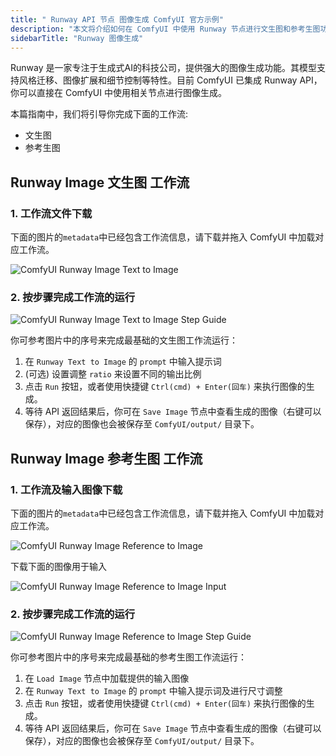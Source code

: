```yaml
---
title: " Runway API 节点 图像生成 ComfyUI 官方示例"
description: "本文将介绍如何在 ComfyUI 中使用 Runway 节点进行文生图和参考生图功能"
sidebarTitle: "Runway 图像生成"
---
```



Runway 是一家专注于生成式AI的科技公司，提供强大的图像生成功能。其模型支持风格迁移、图像扩展和细节控制等特性。目前 ComfyUI 已集成 Runway API，你可以直接在 ComfyUI 中使用相关节点进行图像生成。

本篇指南中，我们将引导你完成下面的工作流:
- 文生图
- 参考生图

<ReqHint/>
<UpdateReminder/>

## Runway Image 文生图 工作流

### 1. 工作流文件下载

下面的图片的`metadata`中已经包含工作流信息，请下载并拖入 ComfyUI 中加载对应工作流。

![ComfyUI Runway Image Text to Image](https://raw.githubusercontent.com/Comfy-Org/example_workflows/refs/heads/main/api_nodes/runway/image/text_to_image.png)

### 2. 按步骤完成工作流的运行

![ComfyUI Runway Image Text to Image Step Guide](/images/tutorial/api_nodes/runway/runway_text_to_image_step_guide.jpg)

你可参考图片中的序号来完成最基础的文生图工作流运行：  
1. 在 `Runway Text to Image` 的 `prompt` 中输入提示词
2. (可选) 设置调整 `ratio` 来设置不同的输出比例
3. 点击 `Run` 按钮，或者使用快捷键 `Ctrl(cmd) + Enter(回车)` 来执行图像的生成。
4. 等待 API 返回结果后，你可在 `Save Image` 节点中查看生成的图像（右键可以保存），对应的图像也会被保存至 `ComfyUI/output/` 目录下。

## Runway Image 参考生图 工作流

### 1. 工作流及输入图像下载

下面的图片的`metadata`中已经包含工作流信息，请下载并拖入 ComfyUI 中加载对应工作流。

![ComfyUI Runway Image Reference to Image](https://raw.githubusercontent.com/Comfy-Org/example_workflows/refs/heads/main/api_nodes/runway/image/reference_to_image/runway_reference_to_image.png)

下载下面的图像用于输入

![ComfyUI Runway Image Reference to Image Input](https://raw.githubusercontent.com/Comfy-Org/example_workflows/refs/heads/main/api_nodes/runway/image/reference_to_image/input.png)

### 2. 按步骤完成工作流的运行

![ComfyUI Runway Image Reference to Image Step Guide](/images/tutorial/api_nodes/runway/runway_reference_to_image_step_guide.jpg)

你可参考图片中的序号来完成最基础的参考生图工作流运行：  

1. 在 `Load Image` 节点中加载提供的输入图像
2. 在 `Runway Text to Image` 的 `prompt` 中输入提示词及进行尺寸调整
3. 点击 `Run` 按钮，或者使用快捷键 `Ctrl(cmd) + Enter(回车)` 来执行图像的生成。
4. 等待 API 返回结果后，你可在 `Save Image` 节点中查看生成的图像（右键可以保存），对应的图像也会被保存至 `ComfyUI/output/` 目录下。